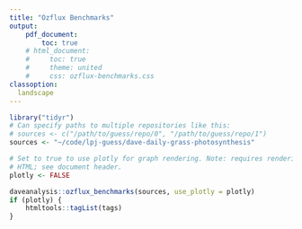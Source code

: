 ```yaml
---
title: "Ozflux Benchmarks"
output:
    pdf_document:
        toc: true
    # html_document:
    #     toc: true
    #     theme: united
    #     css: ozflux-benchmarks.css
classoption: 
  landscape
---
```


```r
library("tidyr")
# Can specify paths to multiple repositories like this:
# sources <- c("/path/to/guess/repo/0", "/path/to/guess/repo/1")
sources <- "~/code/lpj-guess/dave-daily-grass-photosynthesis"

# Set to true to use plotly for graph rendering. Note: requires rendering to
# HTML; see document header.
plotly <- FALSE

daveanalysis::ozflux_benchmarks(sources, use_plotly = plotly)
if (plotly) {
    htmltools::tagList(tags)
}
```
